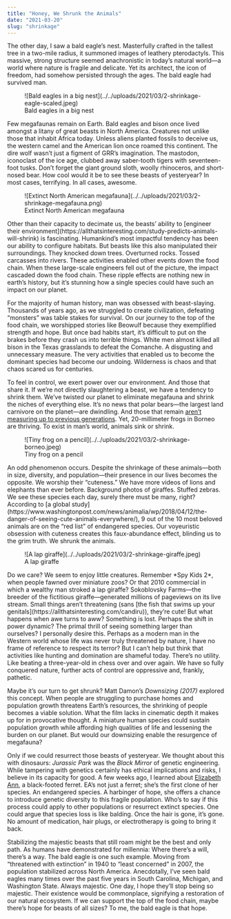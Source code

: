 ```yaml
---
title: "Honey, We Shrunk the Animals"
date: "2021-03-20"
slug: "shrinkage"
---
```


The other day, I saw a bald eagle’s nest. Masterfully crafted in the tallest tree in a two-mile radius, it summoned images of leathery pterodactyls. This massive, strong structure seemed anachronistic in today’s natural world—a world where nature is fragile and delicate. Yet its architect, the icon of freedom, had somehow persisted through the ages. The bald eagle had survived man.

<div class="wp-block-image"><figure class="aligncenter size-large">![Bald eagles in a big nest](../../uploads/2021/03/2-shrinkage-eagle-scaled.jpeg)<figcaption>Bald eagles in a big nest</figcaption></figure></div>Few megafaunas remain on Earth. Bald eagles and bison once lived amongst a litany of great beasts in North America. Creatures not unlike those that inhabit Africa today. Unless aliens planted fossils to deceive us, the western camel and the American lion once roamed this continent. The dire wolf wasn’t just a figment of GRR’s imagination. The mastodon, iconoclast of the ice age, clubbed away saber-tooth tigers with seventeen-foot tusks. Don’t forget the giant ground sloth, woolly rhinoceros, and short-nosed bear. How cool would it be to see these beasts of yesteryear? In most cases, terrifying. In all cases, awesome.

<div class="wp-block-image"><figure class="aligncenter size-large">![Extinct North American megafauna](../../uploads/2021/03/2-shrinkage-megafauna.png)<figcaption>Extinct North American megafauna</figcaption></figure></div>Other than their capacity to decimate us, the beasts’ ability to [engineer their environment](https://allthatsinteresting.com/study-predicts-animals-will-shrink) is fascinating. Humankind’s most impactful tendency has been our ability to configure habitats. But beasts like this also manipulated their surroundings. They knocked down trees. Overturned rocks. Tossed carcasses into rivers. These activities enabled other events down the food chain. When these large-scale engineers fell out of the picture, the impact cascaded down the food chain. These ripple effects are nothing new in earth’s history, but it’s stunning how a single species could have such an impact on our planet.

For the majority of human history, man was obsessed with beast-slaying. Thousands of years ago, as we struggled to create civilization, defeating “monsters” was table stakes for survival. On our journey to the top of the food chain, we worshipped stories like Beowulf because they exemplified strength and hope. But once bad habits start, it’s difficult to put on the brakes before they crash us into terrible things. White men almost killed all bison in the Texas grasslands to defeat the Comanche. A disgusting and unnecessary measure. The very activities that enabled us to become the dominant species had become our undoing. Wilderness is chaos and that chaos scared us for centuries.

To feel in control, we exert power over our environment. And those that share it. If we’re not directly slaughtering a beast, we have a tendency to shrink them. We’ve twisted our planet to eliminate megafauna and shrink the niches of everything else. It’s no news that polar bears—the largest land carnivore on the planet—are dwindling. And those that remain [aren’t measuring up to previous generations](https://www.newscientist.com/article/mg21729032-500-withering-heights-why-animals-are-shrinking/). Yet, 20-millimeter frogs in Borneo are thriving. To exist in man’s world, animals sink or shrink.

<div class="wp-block-image"><figure class="aligncenter size-large">![Tiny frog on a pencil](../../uploads/2021/03/2-shrinkage-borneo.jpeg)<figcaption>Tiny frog on a pencil</figcaption></figure></div>An odd phenomenon occurs. Despite the shrinkage of these animals—both in size, diversity, and population—their presence in our lives becomes the opposite. We worship their “cuteness.” We have more videos of lions and elephants than ever before. Background photos of giraffes. Stuffed zebras. We see these species each day, surely there must be many, right? According to [a global study](https://www.washingtonpost.com/news/animalia/wp/2018/04/12/the-danger-of-seeing-cute-animals-everywhere/), 9 out of the 10 most beloved animals are on the “red list” of endangered species. Our voyeuristic obsession with cuteness creates this faux-abundance effect, blinding us to the grim truth. We shrunk the animals.

<div class="wp-block-image"><figure class="aligncenter size-large">![A lap giraffe](../../uploads/2021/03/2-shrinkage-giraffe.jpeg)<figcaption>A lap giraffe</figcaption></figure></div>Do we care? We seem to enjoy little creatures. Remember *Spy Kids 2*, when people fawned over miniature zoos? Or that 2010 commercial in which a wealthy man stroked a lap giraffe? Sokoblovsky Farms—the breeder of the fictitious giraffe—generated millions of pageviews on its live stream. Small things aren’t threatening (sans [the fish that swims up your genitals](https://allthatsinteresting.com/candiru)), they’re cute! But what happens when awe turns to aww? Something is lost. Perhaps the shift in power dynamic? The primal thrill of seeing something larger than ourselves? I personally desire this. Perhaps as a modern man in the Western world whose life was never truly threatened by nature, I have no frame of reference to respect its terror? But I can’t help but think that activities like hunting and domination are shameful today. There’s no utility. Like beating a three-year-old in chess over and over again. We have so fully conquered nature, further acts of control are oppressive and, frankly, pathetic.

Maybe it’s our turn to get shrunk? Matt Damon’s *Downsizing (2017)* explored this concept. When people are struggling to purchase homes and population growth threatens Earth’s resources, the shrinking of people becomes a viable solution. What the film lacks in cinematic depth it makes up for in provocative thought. A miniature human species could sustain population growth while affording high qualities of life and lessening the burden on our planet. But would our downsizing enable the resurgence of megafauna?

Only if we could resurrect those beasts of yesteryear. We thought about this with dinosaurs: *Jurassic Park* was the *Black Mirror* of genetic engineering. While tampering with genetics certainly has ethical implications and risks, I believe in its capacity for good. A few weeks ago, I learned about [Elizabeth Ann](https://www.smithsonianmag.com/smart-news/elizabeth-ann-first-cloned-black-footed-ferret-180977065/), a black-footed ferret. EA’s not just a ferret; she’s the first clone of her species. An endangered species. A harbinger of hope, she offers a chance to introduce genetic diversity to this fragile population. Who’s to say if this process could apply to other populations or resurrect extinct species. One could argue that species loss is like balding. Once the hair is gone, it’s gone. No amount of medication, hair plugs, or electrotherapy is going to bring it back.

Stabilizing the majestic beasts that still roam might be the best and only path. As humans have demonstrated for millennia: Where there’s a will, there’s a way. The bald eagle is one such example. Moving from “threatened with extinction” in 1940 to “least concerned” in 2007, the population stabilized across North America. Anecdotally, I’ve seen bald eagles many times over the past five years in South Carolina, Michigan, and Washington State. Always majestic. One day, I hope they’ll stop being so majestic. Their existence would be commonplace, signifying a restoration of our natural ecosystem. If we can support the top of the food chain, maybe there’s hope for beasts of all sizes? To me, the bald eagle is that hope.